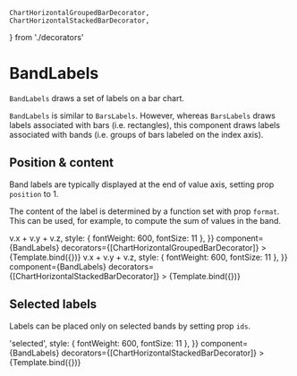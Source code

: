     ChartHorizontalGroupedBarDecorator,
    ChartHorizontalStackedBarDecorator,
} from './decorators'

# BandLabels

<Meta title="Addons/Band/BandLabels" />

`BandLabels` draws a set of labels on a bar chart.

<ArgsTable of={BandLabels} />

`BandLabels` is similar to `BarsLabels`. However, whereas `BarsLabels` draws labels associated with bars (i.e. rectangles), this component draws labels associated with bands (i.e. groups of bars labeled on the index axis).

## Position & content

Band labels are typically displayed at the end of value axis, setting prop `position` to 1.

The content of the label is determined by a function set with prop `format`.
This can be used, for example, to compute the sum of values in the band.

<Canvas>
    <Story
        name="on grouped bars"
        args={{
            position: 1,
            unit: 'relative',
            translate: [25, 0],
            format: v => v.x + v.y + v.z,
            style: { fontWeight: 600, fontSize: 11 },
        }}
        component={BandLabels}
        decorators={[ChartHorizontalGroupedBarDecorator]}
    >
        {Template.bind({})}
    </Story>
    <Story
        name="on stacked bars"
        args={{
            position: 1,
            unit: 'relative',
            translate: [25, 0],
            format: v => v.x + v.y + v.z,
            style: { fontWeight: 600, fontSize: 11 },
        }}
        component={BandLabels}
        decorators={[ChartHorizontalStackedBarDecorator]}
    >
        {Template.bind({})}
    </Story>
</Canvas>

## Selected labels

Labels can be placed only on selected bands by setting prop `ids`.

<Canvas>
    <Story
        name="selected labels"
        args={{
            ids: ['alpha'],
            position: 1,
            unit: 'relative',
            translate: [30, 0],
            format: v => 'selected',
            style: { fontWeight: 600, fontSize: 11 },
        }}
        component={BandLabels}
        decorators={[ChartHorizontalStackedBarDecorator]}
    >
        {Template.bind({})}
    </Story>
</Canvas>
